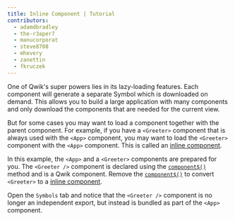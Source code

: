 ```yaml
---
title: Inline Component | Tutorial
contributors:
  - adamdbradley
  - the-r3aper7
  - manucorporat
  - steve8708
  - mhevery
  - zanettin
  - fkruczek
---
```


One of Qwik's super powers lies in its lazy-loading features. Each component will generate a separate Symbol which is downloaded on demand. This allows you to build a large application with many components and only download the components that are needed for the current view.

But for some cases you may want to load a component together with the parent component. For example, if you have a `<Greeter>` component that is always used with the `<App>` component, you may want to load the `<Greeter>` component with the `<App>` component. This is called an [inline component](</docs/(qwik)/components/overview/index.mdx#inline-components>).

In this example, the `<App>` and a `<Greeter>` components are prepared for you. The `<Greeter />` component is declared using the [`component$()`](</docs/(qwik)/components/overview/index.mdx#component>) method and is a Qwik component. Remove the [`component$()`](</docs/(qwik)/components/overview/index.mdx#component>) to convert `<Greeter>` to a [inline component](</docs/(qwik)/components/overview/index.mdx#inline-components>).

Open the `Symbols` tab and notice that the `<Greeter />` component is no longer an independent export, but instead is bundled as part of the `<App>` component.
